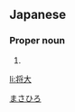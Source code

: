 {{also|將大}}
==Japanese==
{{ja-kanjitab|将|大}}

===Proper noun===
{{ja-pos|proper|まさひろ}}

# {{given name|male|lang=ja}}

[[Category:Japanese male given names|まさひろ]]

[[li:将大]]